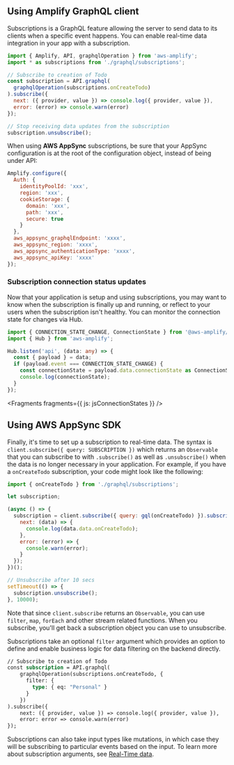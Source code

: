 ## Using Amplify GraphQL client

Subscriptions is a GraphQL feature allowing the server to send data to its clients when a specific event happens. You can enable real-time data integration in your app with a subscription.

```javascript
import { Amplify, API, graphqlOperation } from 'aws-amplify';
import * as subscriptions from './graphql/subscriptions';

// Subscribe to creation of Todo
const subscription = API.graphql(
  graphqlOperation(subscriptions.onCreateTodo)
).subscribe({
  next: ({ provider, value }) => console.log({ provider, value }),
  error: (error) => console.warn(error)
});

// Stop receiving data updates from the subscription
subscription.unsubscribe();
```

When using **AWS AppSync** subscriptions, be sure that your AppSync configuration is at the root of the configuration object, instead of being under API:

```javascript
Amplify.configure({
  Auth: {
    identityPoolId: 'xxx',
    region: 'xxx',
    cookieStorage: {
      domain: 'xxx',
      path: 'xxx',
      secure: true
    }
  },
  aws_appsync_graphqlEndpoint: 'xxxx',
  aws_appsync_region: 'xxxx',
  aws_appsync_authenticationType: 'xxxx',
  aws_appsync_apiKey: 'xxxx'
});
```

### Subscription connection status updates

Now that your application is setup and using subscriptions, you may want to know when the subscription is finally up and running, or reflect to your users when the subscription isn't healthy. You can monitor the connection state for changes via Hub.

```typescript
import { CONNECTION_STATE_CHANGE, ConnectionState } from '@aws-amplify/pubsub';
import { Hub } from 'aws-amplify';

Hub.listen('api', (data: any) => {
  const { payload } = data;
  if (payload.event === CONNECTION_STATE_CHANGE) {
    const connectionState = payload.data.connectionState as ConnectionState;
    console.log(connectionState);
  }
});
```


<Fragments fragments={{ js: jsConnectionStates }} />

## Using AWS AppSync SDK

Finally, it's time to set up a subscription to real-time data. The syntax is `client.subscribe({ query: SUBSCRIPTION })` which returns an `Observable` that you can subscribe to with `.subscribe()` as well as `.unsubscribe()` when the data is no longer necessary in your application. For example, if you have a `onCreateTodo` subscription, your code might look like the following:

```javascript
import { onCreateTodo } from './graphql/subscriptions';

let subscription;

(async () => {
  subscription = client.subscribe({ query: gql(onCreateTodo) }).subscribe({
    next: (data) => {
      console.log(data.data.onCreateTodo);
    },
    error: (error) => {
      console.warn(error);
    }
  });
})();

// Unsubscribe after 10 secs
setTimeout(() => {
  subscription.unsubscribe();
}, 10000);
```

Note that since `client.subscribe` returns an `Observable`, you can use `filter`, `map`, `forEach` and other stream related functions. When you subscribe, you'll get back a subscription object you can use to unsubscribe.

Subscriptions take an optional `filter` argument which provides an option to define and enable business logic for data filtering on the backend directly.

```graphql
// Subscribe to creation of Todo
const subscription = API.graphql(
    graphqlOperation(subscriptions.onCreateTodo, {
      filter: {
        type: { eq: "Personal" }
      }
    })
).subscribe({
    next: ({ provider, value }) => console.log({ provider, value }),
    error: error => console.warn(error)
});
```

Subscriptions can also take input types like mutations, in which case they will be subscribing to particular events based on the input. To learn more about subscription arguments, see [Real-Time data](https://docs.aws.amazon.com/appsync/latest/devguide/real-time-data.html).
